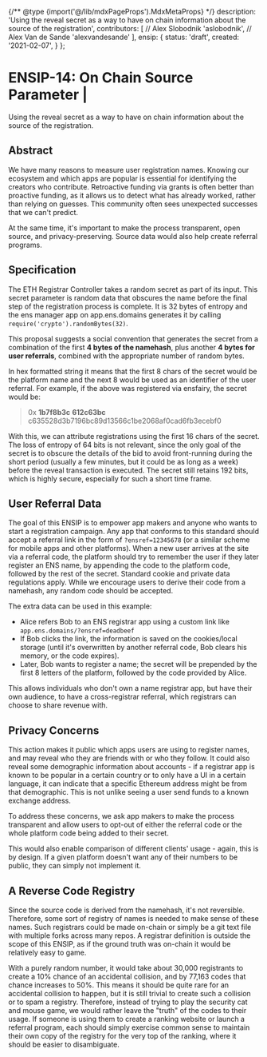 {/** @type {import('@/lib/mdxPageProps').MdxMetaProps} */}
    description: 'Using the reveal secret as a way to have on chain information about the source of the registration',
    contributors: [
        // Alex Slobodnik
        'aslobodnik',
        // Alex Van de Sande
        'alexvandesande'
    ],
    ensip: {
        status: 'draft',
        created: '2021-02-07',
    }
};


# ENSIP-14: On Chain Source Parameter                                                                                                                 |

Using the reveal secret as a way to have on chain information about the source of the registration.

## Abstract

We have many reasons to measure user registration names. Knowing our ecosystem and which apps are popular is essential for identifying the creators who contribute. Retroactive funding via grants is often better than proactive funding, as it allows us to detect what has already worked, rather than relying on guesses. This community often sees unexpected successes that we can't predict.

At the same time, it's important to make the process transparent, open source, and privacy-preserving. Source data would also help create referral programs.

## Specification

The ETH Registrar Controller takes a random secret as part of its input. This secret parameter is random data that obscures the name before the final step of the registration process is complete. It is 32 bytes of entropy and the ens manager app on app.ens.domains generates it by calling `require('crypto').randomBytes(32)`.

This proposal suggests a social convention that generates the secret from a combination of the first **4 bytes of the namehash**, plus another **4 bytes for user referrals**, combined with the appropriate number of random bytes.

In hex formatted string it means that the first 8 chars of the secret would be the platform name and the next 8 would be used as an identifier of the user referral. For example, if the above was registered via ensfairy, the secret would be:

> 0x **1b7f8b3c** **612c63bc** c635528d3b7196bc89d13566c1be2068af0cad6fb3ecebf0
> 

With this, we can attribute registrations using the first 16 chars of the secret. The loss of entropy of 64 bits is not relevant, since the only goal of the secret is to obscure the details of the bid to avoid front-running during the short period (usually a few minutes, but it could be as long as a week) before the reveal transaction is executed. The secret still retains 192 bits, which is highly secure, especially for such a short time frame.

## User Referral Data

The goal of this ENSIP is to empower app makers and anyone who wants to start a registration campaign. Any app that conforms to this standard should accept a referral link in the form of `?ensref=12345678` (or a similar scheme for mobile apps and other platforms). When a new user arrives at the site via a referral code, the platform should try to remember the user if they later register an ENS name, by appending the code to the platform code, followed by the rest of the secret. Standard cookie and private data regulations apply. While we encourage users to derive their code from a namehash, any random code should be accepted.

The extra data can be used in this example:

- Alice refers Bob to an ENS registrar app using a custom link like `app.ens.domains/?ensref=deadbeef`
- If Bob clicks the link, the information is saved on the cookies/local storage (until it's overwritten by another referral code, Bob clears his memory, or the code expires).
- Later, Bob wants to register a name; the secret will be prepended by the first 8 letters of the platform, followed by the code provided by Alice.

This allows individuals who don't own a name registrar app, but have their own audience, to have a cross-registrar referral, which registrars can choose to share revenue with.

## Privacy Concerns

This action makes it public which apps users are using to register names, and may reveal who they are friends with or who they follow. It could also reveal some demographic information about accounts - if a registrar app is known to be popular in a certain country or to only have a UI in a certain language, it can indicate that a specific Ethereum address might be from that demographic. This is not unlike seeing a user send funds to a known exchange address.

To address these concerns, we ask app makers to make the process transparent and allow users to opt-out of either the referral code or the whole platform code being added to their secret.

This would also enable comparison of different clients' usage - again, this is by design. If a given platform doesn't want any of their numbers to be public, they can simply not implement it.

## A Reverse Code Registry

Since the source code is derived from the namehash, it's not reversible. Therefore, some sort of registry of names is needed to make sense of these names. Such registrars could be made on-chain or simply be a git text file with multiple forks across many repos. A registrar definition is outside the scope of this ENSIP, as if the ground truth was on-chain it would be relatively easy to game.

With a purely random number, it would take about 30,000 registrants to create a 10% chance of an accidental collision, and by 77,163 codes that chance increases to 50%. This means it should be quite rare for an accidental collision to happen, but it is still trivial to create such a collision or to spam a registry. Therefore, instead of trying to play the security cat and mouse game, we would rather leave the "truth" of the codes to their usage. If someone is using them to create a ranking website or launch a referral program, each should simply exercise common sense to maintain their own copy of the registry for the very top of the ranking, where it should be easier to disambiguate.

